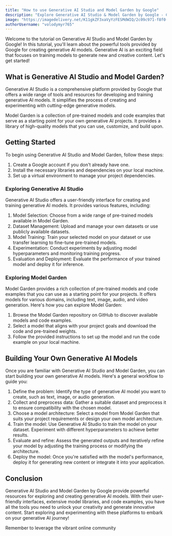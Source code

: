 ```yaml
---
title: "How to use Generative AI Studio and Model Garden by Google"
description: "Explore Generative AI Studio & Model Garden by Google - Create, train, and deploy generative models with ease. Access pre-trained models & learn through practical tutorials."
image: "https://imagedelivery.net/K11gkZF3xaVyYzFESMdWIQ/2c09c971-f8f0-4107-a034-016156596300/full"
authorUsername: "volodymyr765"
---
```


Welcome to the tutorial on Generative AI Studio and Model Garden by Google! In this tutorial, you'll learn about the powerful tools provided by Google for creating generative AI models. Generative AI is an exciting field that focuses on training models to generate new and creative content. Let's get started!

## What is Generative AI Studio and Model Garden?

Generative AI Studio is a comprehensive platform provided by Google that offers a wide range of tools and resources for developing and training generative AI models. It simplifies the process of creating and experimenting with cutting-edge generative models.

Model Garden is a collection of pre-trained models and code examples that serve as a starting point for your own generative AI projects. It provides a library of high-quality models that you can use, customize, and build upon.

## Getting Started

To begin using Generative AI Studio and Model Garden, follow these steps:

1. Create a Google account if you don't already have one.
2. Install the necessary libraries and dependencies on your local machine.
3. Set up a virtual environment to manage your project dependencies.

### Exploring Generative AI Studio

Generative AI Studio offers a user-friendly interface for creating and training generative AI models. It provides various features, including:

1. Model Selection: Choose from a wide range of pre-trained models available in Model Garden.
2. Dataset Management: Upload and manage your own datasets or use publicly available datasets.
3. Model Training: Train your selected model on your dataset or use transfer learning to fine-tune pre-trained models.
4. Experimentation: Conduct experiments by adjusting model hyperparameters and monitoring training progress.
5. Evaluation and Deployment: Evaluate the performance of your trained model and deploy it for inference.

### Exploring Model Garden

Model Garden provides a rich collection of pre-trained models and code examples that you can use as a starting point for your projects. It offers models for various domains, including text, image, audio, and video generation. Here's how you can explore Model Garden:

1. Browse the Model Garden repository on GitHub to discover available models and code examples.
2. Select a model that aligns with your project goals and download the code and pre-trained weights.
3. Follow the provided instructions to set up the model and run the code example on your local machine.


## Building Your Own Generative AI Models

Once you are familiar with Generative AI Studio and Model Garden, you can start building your own generative AI models. Here's a general workflow to guide you:

1. Define the problem: Identify the type of generative AI model you want to create, such as text, image, or audio generation.
2. Collect and preprocess data: Gather a suitable dataset and preprocess it to ensure compatibility with the chosen model.
3. Choose a model architecture: Select a model from Model Garden that suits your project requirements or design your own model architecture.
4. Train the model: Use Generative AI Studio to train the model on your dataset. Experiment with different hyperparameters to achieve better results.
5. Evaluate and refine: Assess the generated outputs and iteratively refine your model by adjusting the training process or modifying the architecture.
6. Deploy the model: Once you're satisfied with the model's performance, deploy it for generating new content or integrate it into your application.

## Conclusion

Generative AI Studio and Model Garden by Google provide powerful resources for exploring and creating generative AI models. With their user-friendly interfaces, extensive model libraries, and code examples, you have all the tools you need to unlock your creativity and generate innovative content. Start exploring and experimenting with these platforms to embark on your generative AI journey!

Remember to leverage the vibrant online community